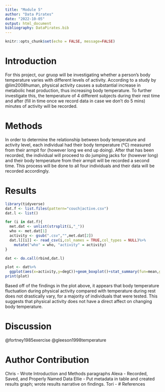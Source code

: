 ```yaml
---
title: "Module 5"
author: "Data Pirates"
date: "2022-10-05"
output: html_document
bibliography: DataPirates.bib
---
```


```r
knitr::opts_chunk$set(echo = FALSE, message=FALSE)
```

# Introduction
For this project, our gruop will be investigating whether a person's body temperature varies with different levels of activity. According to a study by @lim2008human, physical activity causes a substantial increase in metabolic heat production, thus increasing body temperature. To further investigate this, the temperature of 4 different subjects during their rest time and after (fill in time once we record data in case we don't do 5 mins) minutes of activity will be recorded. 

# Methods
In order to determine the relationship between body temperature and activity level, each individual had their body temperature (°C) measured from their armpit for (however long we end up doing). After that has been recorded, the individual will proceed to do jumping jacks for (however long) and their body temperature from their armpit will be recorded a second time. This process will be done to all four individuals and their data will be recorded accordingly. 

# Results
```r
library(tidyverse)
dat.f <- list.files(pattern="couch|active.csv")
dat.l <- list()
```
```r
for (i in dat.f){
  met.dat <- unlist(strsplit(i,"_"))
  who <- met.dat[1]
  activity <- gsub(".csv","",met.dat[2])
  dat.l[[i]] <- read_csv(i,col_names = TRUE,col_types = NULL)%>%
    mutate("who" = who, "activity" = activity)
}
```
```r
dat <- do.call(rbind,dat.l)

```
```r
plot <- dat%>%
  ggplot(aes(x=activity,y=degC))+geom_boxplot()+stat_summary(fun=mean,geom="point",size=3)+geom_errorbar(aes(ymin=degC-sd(degC), ymax=degC+sd(degC)),width=.002)+ylab("Body Temperature (Degrees Celsius)")+facet_grid(.~who)
print(plot)
```

Based off of the findings in the plot above, it appears that body temperature fluctuation during physical activity compared with temperature during rest does not drastically vary, for a majority of individuals that were tested. This suggests that physical activity does not have a direct affect on changing body temperature. 

# Discussion

@fortney1985exercise
@gleeson1998temperature

# Author Contribution
Chris - Wrote Introduction and Methods paragraphs
Alexa - Recorded, Saved, and Properly Named Data
Ellie - Put metadata in table and created results graph; wrote results narrative on findings. 
Tori - 
# References
